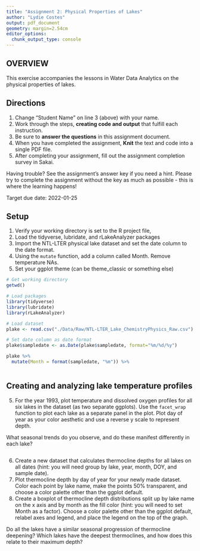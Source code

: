 ```yaml
---
title: "Assignment 2: Physical Properties of Lakes"
author: "Lydie Costes"
output: pdf_document
geometry: margin=2.54cm
editor_options: 
  chunk_output_type: console
---
```


## OVERVIEW

This exercise accompanies the lessons in Water Data Analytics on the physical properties of lakes. 

## Directions
1. Change "Student Name" on line 3 (above) with your name.
2. Work through the steps, **creating code and output** that fulfill each instruction.
3. Be sure to **answer the questions** in this assignment document.
4. When you have completed the assignment, **Knit** the text and code into a single PDF file.
5. After completing your assignment, fill out the assignment completion survey in Sakai. 

Having trouble? See the assignment's answer key if you need a hint. Please try to complete the assignment without the key as much as possible - this is where the learning happens!

Target due date: 2022-01-25

## Setup

1. Verify your working directory is set to the R project file, 
2. Load the tidyverse, lubridate, and rLakeAnalyzer packages
3. Import the NTL-LTER physical lake dataset and set the date column to the date format. 
4. Using the `mutate` function, add a column called Month. Remove temperature NAs.
5. Set your ggplot theme (can be theme_classic or something else)

```r
# Get working directory
getwd()

# Load packages
library(tidyverse)
library(lubridate)
library(rLakeAnalyzer)

# Load dataset
plake <- read.csv("./Data/Raw/NTL-LTER_Lake_ChemistryPhysics_Raw.csv")

# Set date column as date format
plake$sampledate <- as.Date(plake$sampledate, format="%m/%d/%y")

plake %>%
  mutate(Month = format(sampledate, "%m")) %>%
  

```

## Creating and analyzing lake temperature profiles

5. For the year 1993, plot temperature and dissolved oxygen profiles for all six lakes in the dataset (as two separate ggplots). Use the `facet_wrap` function to plot each lake as a separate panel in the plot. Plot day of year as your color aesthetic and use a reverse y scale to represent depth. 

What seasonal trends do you observe, and do these manifest differently in each lake?

```r


```

6. Create a new dataset that calculates thermocline depths for all lakes on all dates (hint: you will need group by lake, year, month, DOY, and sample date).
7. Plot thermocline depth by day of year for your newly made dataset. Color each point by lake name, make the points 50% transparent, and choose a color palette other than the ggplot default. 
8. Create a boxplot of thermocline depth distributions split up by lake name on the x axis and by month as the fill color (hint: you will need to set Month as a factor). Choose a color palette other than the ggplot default, relabel axes and legend, and place the legend on the top of the graph.

Do all the lakes have a similar seasonal progression of thermocline deepening? Which lakes have the deepest thermoclines, and how does this relate to their maximum depth? 

```r

```

